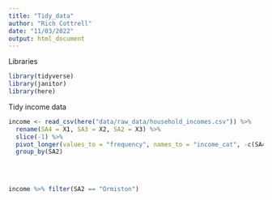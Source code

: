 ```yaml
---
title: "Tidy_data"
author: "Rich Cottrell"
date: "11/03/2022"
output: html_document
---
```


Libraries
```r

library(tidyverse)
library(janitor)
library(here)

```


Tidy income data
```r

income <- read_csv(here("data/raw_data/household_incomes.csv")) %>% 
  rename(SA4 = X1, SA3 = X2, SA2 = X3) %>% 
  slice(-1) %>% 
  pivot_longer(values_to = "frequency", names_to = "income_cat", -c(SA4, SA3, SA2)) %>% 
  group_by(SA2)
  
  
  

income %>% filter(SA2 == "Ormiston")

```


